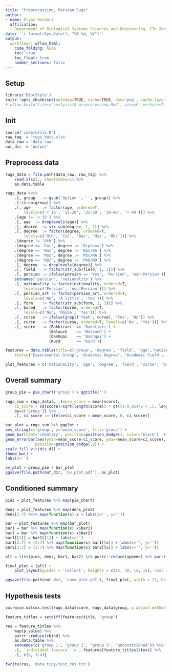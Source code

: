 ```yaml
---
title: "Preprocessing, Persian Rugs"
author:
- name: Elyas Heidari
  affiliation:
  - Department of Biological Systems Sciences and Engineering, ETH Zurich, Switzerland 
date: '`r format(Sys.Date(), "%B %d, %Y")`'
output:
  workflowr::wflow_html:
    code_folding: hide
    toc: true
    toc_float: true
    number_sections: false
---
```


<!-- 2020-05-29 07:51 -->
<!-- elihei  [<eheidari@student.ethz.ch>]-->
<!--/Volumes/Projects/SLF_rugs/analysis/0-preprocessing.Rmd-->

## Setup

```r
library('BiocStyle')
knitr::opts_chunk$set(autodep=TRUE, cache=TRUE, dev='png', cache.lazy = FALSE)
# wflow_build(files='analysis/0-preprocessing.Rmd', view=F, verbose=T, delete_cache=F, cache.lazy = FALSE)
```

## Init
```r
source('code/utils.R')
raw_tag  = 'rugs_data.xlsx'
data_raw = 'data_raw'
out_dir  = 'output'
```

## Preprocess data

```r
rugs_data = file.path(data_raw, raw_tag) %>%  
    read.xlsx(., sheetIndex=1) %>%
    as.data.table

rugs_data %<>% 
    .[, group   := gsub('Option ', '', group)] %>%
    .[!is.na(group)] %>%
    .[, age     := factor(age, ordered=T, 
        levels=c('< 15', '15-20', '21-30', '30-40', '> 40'))] %>%
    .[age != '< 15'] %>%
    .[, age  := droplevels(age)] %>%
    .[, degree  := str_sub(degree, 1, 3)] %>%
    .[, degree  := factor(degree, ordered=T, 
        levels=c('Oth', 'Col', 'Bac', 'Mas', 'MD/'))] %>%
    .[degree != 'Oth'] %>%
    .[degree == 'Col', degree := 'Diploma'] %>%
    .[degree == 'Bac', degree := 'BSc/BA'] %>%
    .[degree == 'Mas', degree := 'MSc/MA'] %>%
    .[degree == 'MD/', degree := 'PhD/MD'] %>%
    .[, degree  := droplevels(degree)] %>%
    .[, field   := factor(str_sub(field, 1, 3))] %>%
    .[, persian := ifelse(persian == 'Yes', 'Persian', 'non-Persian')] %>%
    setnames('persian', 'nationality') %>%
    .[, nationality := factor(nationality, ordered=T,
        levels=c('Persian', 'non-Persian'))] %>%
    .[, persian_art := factor(persian_art, ordered=T, 
        levels=c('No', 'A little', 'Yes'))] %>%
    .[, form    := factor(str_sub(form, 1, 3))] %>%
    .[, bored   := factor(bored, ordered=T, 
        levels=c('No', 'Maybe', 'Yes'))] %>%
    .[, curse   := ifelse(grepl('Yeah', curse), 'Yes', 'No')] %>%
    .[, curse   := factor(curse, ordered=T, levels=c('No', 'Yes'))] %>%
    .[, score   := (Bakhtiari  == 'Bakhtiari') +
                   (Balouch    == 'Balouch') +
                   (Qashqai    == 'Qashqai') +
                   (Kurd       == 'Kurd')] 

features = data.table(title=c('group', 'degree', 'field', 'age','nationality', 'persian_art', 'bored', 'curse'), 
    text=c('Experimental Group', 'Academic Degree', 'Academic Field', 'Age Group', 'Nationality', 'Familiarity', 'Bored', 'Curse')) %>% setkey(title)

plot_features = c('nationality', 'age', 'degree', 'field', 'curse', 'bored', 'persian_art')
```

## Overall summary
```r
group_pie = pie_chart('group') + ggtitle('')

rugs_sum = rugs_data[, .(mean_score = mean(score), 
    ci_score = sd(score)/sqrt(length(score)) * qt((1-0.05)/2 + .5, length(score)-1)),
    by=c('group')] %>%
    .[, ci_score := ifelse(ci_score > mean_score, 0, ci_score)]

bar_plot = rugs_sum %>% ggplot + 
aes_string(x='group', y='mean_score', fill='group') +
geom_bar(stat='identity', position=position_dodge(), color='black')  +
geom_errorbar(aes(ymin=mean_score-ci_score, ymax=mean_score+ci_score), width=0.1,
             position=position_dodge(.9)) +
scale_fill_viridis_d() +
theme_bw() +
labs(x='')

ov_plot = group_pie + bar_plot
ggsave(file.path(out_dir, 'ov_plot.pdf'), ov_plot)
```

## Conditioned summary
```r
pies = plot_features %>% map(pie_chart) 

dens = plot_features %>% map(dens_plot) 
dens[2:7] %<>% map(function(x) x + labs(x='', y=''))

bar = plot_features %>% map(bar_plot)
bar1 = bar %>% map(function(x) x$bar1)
bar2 = bar %>% map(function(x) x$bar2)
bar1[[1]] = bar1[[1]] + labs(x='')
bar1[2:7] = (2:7) %>% map(function(x) bar1[[x]] + labs(x='', y=''))
bar2[2:7] = (2:7) %>% map(function(x) bar2[[x]] + labs(x='', y=''))

plt = list(pies, dens, bar1, bar2) %>% purrr::reduce(append) %>% purrr::reduce(`+`)

final_plot = (plt) + 
    plot_layout(guides = 'collect', heights = c(15, 30, 15, 15), ncol = 7, widths=rep(25, 7)) 

ggsave(file.path(out_dir, 'summ_plot.pdf'), final_plot, width = 25, height = 12)
```

## Hypothesis tests 
```r
pairwise.wilcox.test(rugs_data$score, rugs_data$group, p.adjust.method = p.adjust.methods)

feature_titles = setdiff(features$title, 'group') 

res = feature_titles %>%
    map(p_value) %>% 
    purrr::reduce(rbind) %>%
    as.data.table %>%
    setnames(c('group 1', 'group 2', 'group 3', 'unconditioned')) %>%
    .[, `individual feature` := ..features[feature_titles]$text] %>%
    .[, c(5, 1:4)]

fwrite(res, 'data_tidy/test_res.txt')
```

<!-- ```{r confusion, message=FALSE, warning=FALSE, paged.print=FALSE}
classes  = c('Bakhtiari', 'Balouch', 'Kurd', 'Qashqai')
conf_grp <- function(grp){
    conf_mtx = rugs_data %>%
    .[group==grp] %>%
    .[, lapply(.SD, table), .SDcols=classes] %>%
    setnames(paste0(classes[1], '.V1'), 'class') %>%
    .[, .SD, .SDcols=-(names(.) %like% 'V1')] %>%
    setnames(names(.), gsub('\\.N', '', names(.))) %>%
    .[,-1] %>%
    as.matrix 
    # diag(conf_mtx) = 0
    # conf_mtx = t(apply(conf_mtx, 1, function(x) 5-rank(x)))
    conf_mtx = t(apply(conf_mtx, 1, function(x) x/sum(x)))
    rownames(conf_mtx) = colnames(conf_mtx1)
    conf_mtx
}
# conf_mtc = c('Persian', 'non-Persian') %>% map(conf_grp)
conf_mtc = 1:3 %>% map(conf_grp)

hm_obj   = Heatmap(                                        
    matrix=conf_mtx1, col=viridis(2),                     
    cluster_rows = FALSE, cluster_columns = FALSE,
    name="1/#clusters",
    row_names_side="left",          
    show_column_names=TRUE,
    column_title = 'Sample Abundances' 
)  
``` -->
